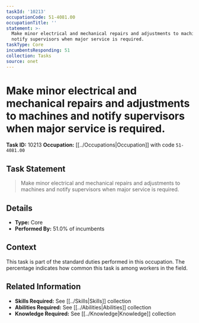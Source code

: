 ```yaml
---
taskId: '10213'
occupationCode: 51-4081.00
occupationTitle: ''
statement: >-
  Make minor electrical and mechanical repairs and adjustments to machines and
  notify supervisors when major service is required.
taskType: Core
incumbentsResponding: 51
collection: Tasks
source: onet
---
```

# Make minor electrical and mechanical repairs and adjustments to machines and notify supervisors when major service is required.

**Task ID:** 10213
**Occupation:** [[../Occupations|Occupation]] with code `51-4081.00`

## Task Statement

> Make minor electrical and mechanical repairs and adjustments to machines and notify supervisors when major service is required.

## Details

- **Type:** Core
- **Performed By:** 51.0% of incumbents

## Context

This task is part of the standard duties performed in this occupation. The percentage indicates how common this task is among workers in the field.

## Related Information

- **Skills Required:** See [[../Skills|Skills]] collection
- **Abilities Required:** See [[../Abilities|Abilities]] collection
- **Knowledge Required:** See [[../Knowledge|Knowledge]] collection
